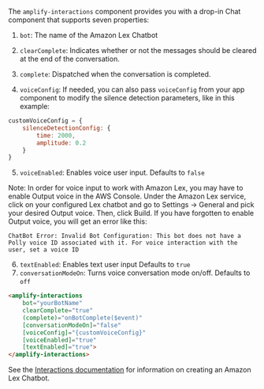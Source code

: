 The `amplify-interactions` component provides you with a drop-in Chat component that supports seven properties:

1. `bot`:  The name of the Amazon Lex Chatbot

2. `clearComplete`:  Indicates whether or not the messages should be cleared at the
end of the conversation.

3. `complete`: Dispatched when the conversation is completed.
4.  `voiceConfig`: If needed, you can also pass `voiceConfig` from your app component to modify the silence detection parameters, like in this example:

```js
customVoiceConfig = {
    silenceDetectionConfig: {
        time: 2000,
        amplitude: 0.2
    }   
}

```
5. `voiceEnabled`: Enables voice user input. Defaults to `false` 

Note: In order for voice input to work with Amazon Lex, you may have to enable Output voice in the AWS Console. Under the Amazon Lex service, click on your configured Lex chatbot and go to Settings -> General and pick your desired Output voice. Then, click Build. If you have forgotten to enable Output voice, you will get an error like this:
```
ChatBot Error: Invalid Bot Configuration: This bot does not have a Polly voice ID associated with it. For voice interaction with the user, set a voice ID
```

6. `textEnabled`: Enables text user input Defaults to `true`
7. `conversationModeOn`: Turns voice conversation mode on/off. Defaults to `off`

```html
<amplify-interactions 
    bot="yourBotName" 
    clearComplete="true" 
    (complete)="onBotComplete($event)"
    [conversationModeOn]="false"
    [voiceConfig]="{customVoiceConfig}"
    [voiceEnabled]="true"
    [textEnabled]="true">
</amplify-interactions>
```

See the [Interactions documentation](/lib/interactions/getting-started) for information on creating an Amazon Lex Chatbot.